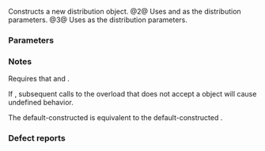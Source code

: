 {{cpp/numeric/random/negative_binomial_distribution/title|negative_binomial_distribution}}
{{cpp/numeric/random/negative_binomial_distribution/navbar}}
{{dcl begin}}
{{dcl|num=1|since=c++11|1=
negative_binomial_distribution() : negative_binomial_distribution(1) {}
}}
{{dcl|num=2|since=c++11|1=
explicit negative_binomial_distribution( IntType k, double p = 0.5 );
}}
{{dcl|num=3|since=c++11|1=
explicit negative_binomial_distribution( const param_type&amp; params );
}}
{{dcl end}}

Constructs a new distribution object.
@2@ Uses {{c|k}} and {{c|p}} as the distribution parameters.
@3@ Uses {{c|params}} as the distribution parameters.

===Parameters===
{{par begin}}
{{par|k|the ''k'' distribution parameter (number of trial successes)}}
{{par|p|the ''p'' distribution parameter (probability of a trial generating {{c|true}})}}
{{par|params|the distribution parameter set}}
{{par end}}

===Notes===
Requires that {{math|0 &lt; p ≤ 1}} and {{math|0 &lt; k}}.

If {{tt|1=p == 1}}, subsequent calls to the {{ltt|cpp/numeric/random/negative_binomial_distribution/operator()|operator()}} overload that does not accept a {{tt|param_type}} object will cause undefined behavior.

The default-constructed {{tt|std::negative_binomial_distribution}} is equivalent to the default-constructed {{lc|std::geometric_distribution}}.

=== Defect reports ===
{{dr list begin}}
{{dr list item|paper=P0935R0|std=C++11|before=default constructor was explicit|after=made implicit}}
{{dr list end}}

{{langlinks|de|es|fr|it|ja|pt|ru|zh}}